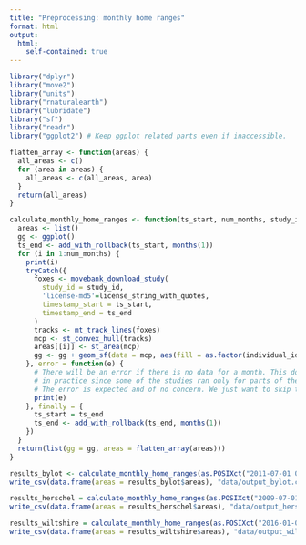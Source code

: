 ```yaml
---
title: "Preprocessing: monthly home ranges"
format: html
output:
  html:
    self-contained: true
---
```


```r
library("dplyr")
library("move2")
library("units")
library("rnaturalearth")
library("lubridate")
library("sf")
library("readr")
library("ggplot2") # Keep ggplot related parts even if inaccessible.

flatten_array <- function(areas) {
  all_areas <- c()
  for (area in areas) {
    all_areas <- c(all_areas, area)
  }
  return(all_areas)
}

calculate_monthly_home_ranges <- function(ts_start, num_months, study_id, license_string_with_quotes) {
  areas <- list()
  gg <- ggplot()
  ts_end <- add_with_rollback(ts_start, months(1))
  for (i in 1:num_months) {
    print(i)
    tryCatch({
      foxes <- movebank_download_study(
        study_id = study_id,
        'license-md5'=license_string_with_quotes,
        timestamp_start = ts_start,
        timestamp_end = ts_end
      ) 
      tracks <- mt_track_lines(foxes)
      mcp <- st_convex_hull(tracks)
      areas[[i]] <- st_area(mcp)
      gg <- gg + geom_sf(data = mcp, aes(fill = as.factor(individual_id)), alpha = 0.4)
    }, error = function(e) {
      # There will be an error if there is no data for a month. This does happen
      # in practice since some of the studies ran only for parts of the year.
      # The error is expected and of no concern. We just want to skip the month.
      print(e)
    }, finally = {
      ts_start = ts_end
      ts_end <- add_with_rollback(ts_end, months(1))
    })
  }
  return(list(gg = gg, areas = flatten_array(areas)))
}

results_bylot <- calculate_monthly_home_ranges(as.POSIXct("2011-07-01 00:00:00"), 48, 1371322147, '9559cb1b1cca51e9f3fd69812e5e22dc')
write_csv(data.frame(areas = results_bylot$areas), "data/output_bylot.csv")

results_herschel = calculate_monthly_home_ranges(as.POSIXct("2009-07-01 00:00:00"), 18, 1371529289, '436e8205d0c2973115e2024b146a6ad5')
write_csv(data.frame(areas = results_herschel$areas), "data/output_herschel.csv")

results_wiltshire = calculate_monthly_home_ranges(as.POSIXct("2016-01-01 00:00:00"), 48, 3179890710, 'ffa36f79defe10eac9fe70f6502a17e0')
write_csv(data.frame(areas = results_wiltshire$areas), "data/output_wiltshire.csv")
```

